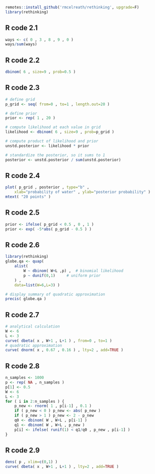 
```r
remotes::install_github('rmcelreath/rethinking', upgrade=F)
library(rethinking)
```

## R code 2.1

```r
ways <- c( 0 , 3 , 8 , 9 , 0 )
ways/sum(ways)
```

## R code 2.2

```r
dbinom( 6 , size=9 , prob=0.5 )
```

## R code 2.3

```r
# define grid
p_grid <- seq( from=0 , to=1 , length.out=20 )

# define prior
prior <- rep( 1 , 20 )

# compute likelihood at each value in grid
likelihood <- dbinom( 6 , size=9 , prob=p_grid )

# compute product of likelihood and prior
unstd.posterior <- likelihood * prior

# standardize the posterior, so it sums to 1
posterior <- unstd.posterior / sum(unstd.posterior)
```

## R code 2.4

```r
plot( p_grid , posterior , type="b" ,
    xlab="probability of water" , ylab="posterior probability" )
mtext( "20 points" )
```

## R code 2.5

```r
prior <- ifelse( p_grid < 0.5 , 0 , 1 )
prior <- exp( -5*abs( p_grid - 0.5 ) )
```

## R code 2.6

```r
library(rethinking)
globe.qa <- quap(
    alist(
        W ~ dbinom( W+L ,p) ,  # binomial likelihood
        p ~ dunif(0,1)     # uniform prior
    ) ,
    data=list(W=6,L=3) )

# display summary of quadratic approximation
precis( globe.qa )
```

## R code 2.7

```r
# analytical calculation
W <- 6
L <- 3
curve( dbeta( x , W+1 , L+1 ) , from=0 , to=1 )
# quadratic approximation
curve( dnorm( x , 0.67 , 0.16 ) , lty=2 , add=TRUE )
```

## R code 2.8

```r
n_samples <- 1000
p <- rep( NA , n_samples )
p[1] <- 0.5
W <- 6
L <- 3
for ( i in 2:n_samples ) {
    p_new <- rnorm( 1 , p[i-1] , 0.1 )
    if ( p_new < 0 ) p_new <- abs( p_new )
    if ( p_new > 1 ) p_new <- 2 - p_new
    q0 <- dbinom( W , W+L , p[i-1] )
    q1 <- dbinom( W , W+L , p_new )
    p[i] <- ifelse( runif(1) < q1/q0 , p_new , p[i-1] )
}
```

## R code 2.9

```r
dens( p , xlim=c(0,1) )
curve( dbeta( x , W+1 , L+1 ) , lty=2 , add=TRUE )
```


